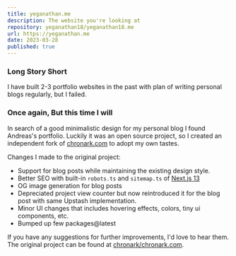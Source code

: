 ```yaml
---
title: yeganathan.me
description: The website you're looking at
repository: yeganathan18/yeganathan18.me
url: https://yeganathan.me
date: 2023-03-28
published: true
---
```


### Long Story Short

I have built 2-3 portfolio websites in the past with plan of writing personal blogs regularly, but I failed.  

### Once again, But this time I will

In search of a good minimalistic design for my personal blog I found Andreas's portfolio. Luckily it was an open source project, so I created an independent fork of [chronark.com](https://chronark.com/) to adopt my own tastes.

Changes I made to the original project:

- Support for blog posts while maintaining the existing design style.
- Better SEO with built-in `robots.ts` and `sitemap.ts` of [Next.js 13](https://beta.nextjs.org/docs/api-reference/metadata)
- OG image generation for blog posts
- Depreciated project view counter but now reintroduced it for the blog post with same Upstash implementation.
- Minor UI changes that includes hovering effects, colors, tiny ui components, etc.
- Bumped up few packages@latest

If you have any suggestions for further improvements, I'd love to hear them. The original project can be found at [chronark/chronark.com](https://github.com/chronark/chronark.com).
